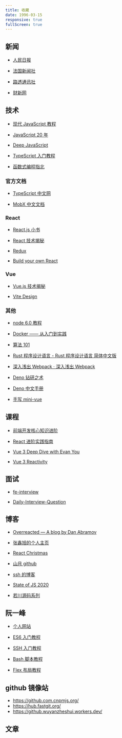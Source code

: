 ```yaml
---
title: 收藏
date: 1996-03-15
responsive: true
fullScreen: true
---
```


## 新闻

- [人民日报](~http://www.people.com.cn/GB/59476/index.html~)

- [法国新闻社](~https://www.rfi.fr/cn/%E6%BB%9A%E5%8A%A8%E6%96%B0%E9%97%BB/~)

- [路透通讯社](~https://cn.reuters.com/~)

- [财新网](~https://www.caixin.com/~)

## 技术

- [现代 JavaScript 教程](https://zh.javascript.info/)

- [JavaScript 20 年](https://cn.history.js.org/index.html)

- [Deep JavaScript](https://exploringjs.com/deep-js/toc.html)

- [TypeScript 入门教程](https://ts.xcatliu.com/)

- [函数式编程指北](https://llh911001.gitbooks.io/mostly-adequate-guide-chinese/content/)

### 官方文档

- [TypeScript 中文网](https://www.tslang.cn/docs/home.html)

- [MobX 中文文档](https://cn.mobx.js.org/)

### React

- [React.js 小书](https://hyf.js.org/react-naive-book/)

- [React 技术揭秘](https://react.iamkasong.com/)

- [Redux](https://www.redux.org.cn/)

- [Build your own React](https://pomb.us/build-your-own-react/)

### Vue

- [Vue.js 技术揭秘](https://ustbhuangyi.github.io/vue-analysis/)

- [Vite Design](https://vite-design.surge.sh/guide/)

### 其他

- [node 6.0 教程](https://yunnysunny.gitbooks.io/nodebook/content/00_preface.html)

- [Docker —— 从入门到实践](https://yeasy.gitbook.io/docker_practice/)

- [算法 101](https://101.zoo.team/)

- [Rust 程序设计语言 - Rust 程序设计语言 简体中文版](https://kaisery.github.io/trpl-zh-cn/)

- [深入浅出 Webpack · 深入浅出 Webpack](http://webpack.wuhaolin.cn/)

- [Deno 钻研之术](https://deno-tutorial.js.org/)

- [Deno 中文手册](https://manual.deno.js.cn/)

- [手写 mini-vue](https://www.bilibili.com/video/BV1Rt4y1B7sC)

## 课程

- [前端开发核心知识进阶](https://gitbook.cn/gitchat/column/5c91c813968b1d64b1e08fde)

- [React 进阶实践指南](~https://juejin.cn/book/6945998773818490884~)

- [Vue 3 Deep Dive with Evan You](https://www.bilibili.com/video/BV1rC4y187Vw)

- [Vue 3 Reactivity](https://www.bilibili.com/video/BV1SZ4y1x7a9?spm_id_from=333.788.b_636f6d6d656e74.6)

## 面试

- [fe-interview](https://github.com/haizlin/fe-interview)

- [Daily-Interview-Question](https://github.com/Advanced-Frontend/Daily-Interview-Question/issues)

## 博客

- [Overreacted — A blog by Dan Abramov](https://overreacted.io/)

- [张鑫旭的个人主页](https://www.zhangxinxu.com/)

- [React Christmas](https://react.christmas/2020)

- [山月 github](https://github.com/shfshanyue/blog)

- [ssh 的博客 ](https://github.com/sl1673495/blogs)

- [State of JS 2020](https://2020.stateofjs.com/zh-Hans/)

- [若川源码系列](https://lxchuan12.gitee.io/)

## 阮一峰

- [个人网站](http://www.ruanyifeng.com/home.html)

- [ES6 入门教程 ](https://es6.ruanyifeng.com/)

- [SSH 入门教程](https://www.ruanyifeng.com/blog/2020/12/ssh-tutorial.html)

- [Bash 脚本教程](https://www.ruanyifeng.com/blog/2020/04/bash-tutorial.html)

- [Flex 布局教程](https://www.ruanyifeng.com/blog/2015/07/flex-grammar.html)

## github 镜像站

- https://github.com.cnpmjs.org/
- https://hub.fastgit.org/
- https://github.wuyanzheshui.workers.dev/

## 文章
